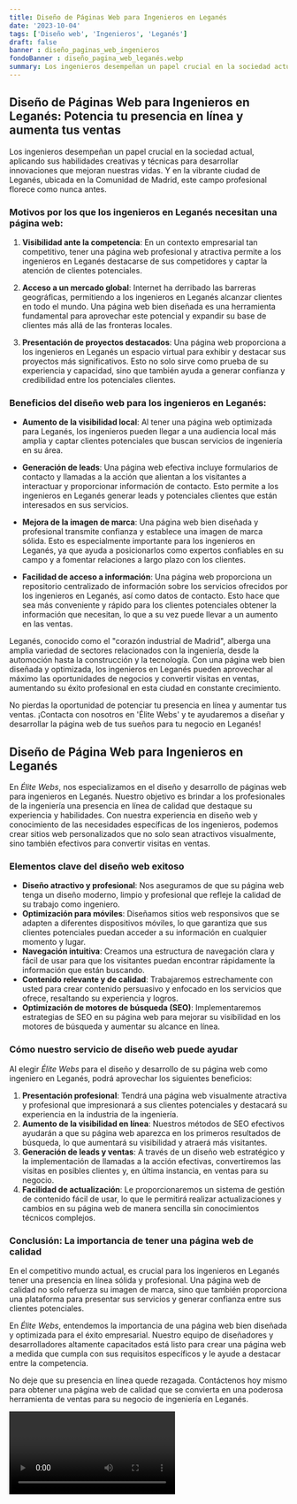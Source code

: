 ```yaml
---
title: Diseño de Páginas Web para Ingenieros en Leganés
date: '2023-10-04'
tags: ['Diseño web', 'Ingenieros', 'Leganés']
draft: false
banner : diseño_paginas_web_ingenieros
fondoBanner : diseño_pagina_web_leganés.webp
summary: Los ingenieros desempeñan un papel crucial en la sociedad actual, aplicando sus habilidades creativas y técnicas para desarrollar innovaciones que mejoran nuestras vidas. Y en la vibrante ciudad de Leganés, ubicada en la Comunidad de Madrid, este campo profesional florece como nunca antes. 
---
```


## Diseño de Páginas Web para Ingenieros en Leganés: Potencia tu presencia en línea y aumenta tus ventas

Los ingenieros desempeñan un papel crucial en la sociedad actual, aplicando sus habilidades creativas y técnicas para desarrollar innovaciones que mejoran nuestras vidas. Y en la vibrante ciudad de Leganés, ubicada en la Comunidad de Madrid, este campo profesional florece como nunca antes. 

### Motivos por los que los ingenieros en Leganés necesitan una página web:

1. **Visibilidad ante la competencia**: En un contexto empresarial tan competitivo, tener una página web profesional y atractiva permite a los ingenieros en Leganés destacarse de sus competidores y captar la atención de clientes potenciales.

2. **Acceso a un mercado global**: Internet ha derribado las barreras geográficas, permitiendo a los ingenieros en Leganés alcanzar clientes en todo el mundo. Una página web bien diseñada es una herramienta fundamental para aprovechar este potencial y expandir su base de clientes más allá de las fronteras locales.

3. **Presentación de proyectos destacados**: Una página web proporciona a los ingenieros en Leganés un espacio virtual para exhibir y destacar sus proyectos más significativos. Esto no solo sirve como prueba de su experiencia y capacidad, sino que también ayuda a generar confianza y credibilidad entre los potenciales clientes.

### Beneficios del diseño web para los ingenieros en Leganés:

- **Aumento de la visibilidad local**: Al tener una página web optimizada para Leganés, los ingenieros pueden llegar a una audiencia local más amplia y captar clientes potenciales que buscan servicios de ingeniería en su área.

- **Generación de leads**: Una página web efectiva incluye formularios de contacto y llamadas a la acción que alientan a los visitantes a interactuar y proporcionar información de contacto. Esto permite a los ingenieros en Leganés generar leads y potenciales clientes que están interesados en sus servicios.

- **Mejora de la imagen de marca**: Una página web bien diseñada y profesional transmite confianza y establece una imagen de marca sólida. Esto es especialmente importante para los ingenieros en Leganés, ya que ayuda a posicionarlos como expertos confiables en su campo y a fomentar relaciones a largo plazo con los clientes.

- **Facilidad de acceso a información**: Una página web proporciona un repositorio centralizado de información sobre los servicios ofrecidos por los ingenieros en Leganés, así como datos de contacto. Esto hace que sea más conveniente y rápido para los clientes potenciales obtener la información que necesitan, lo que a su vez puede llevar a un aumento en las ventas.

Leganés, conocido como el "corazón industrial de Madrid", alberga una amplia variedad de sectores relacionados con la ingeniería, desde la automoción hasta la construcción y la tecnología. Con una página web bien diseñada y optimizada, los ingenieros en Leganés pueden aprovechar al máximo las oportunidades de negocios y convertir visitas en ventas, aumentando su éxito profesional en esta ciudad en constante crecimiento.

No pierdas la oportunidad de potenciar tu presencia en línea y aumentar tus ventas. ¡Contacta con nosotros en 'Élite Webs' y te ayudaremos a diseñar y desarrollar la página web de tus sueños para tu negocio en Leganés!

<GifSeo />

<Cta />

## Diseño de Página Web para Ingenieros en Leganés

En *Élite Webs*, nos especializamos en el diseño y desarrollo de páginas web para ingenieros en Leganés. Nuestro objetivo es brindar a los profesionales de la ingeniería una presencia en línea de calidad que destaque su experiencia y habilidades. Con nuestra experiencia en diseño web y conocimiento de las necesidades específicas de los ingenieros, podemos crear sitios web personalizados que no solo sean atractivos visualmente, sino también efectivos para convertir visitas en ventas.

### Elementos clave del diseño web exitoso

- **Diseño atractivo y profesional**: Nos aseguramos de que su página web tenga un diseño moderno, limpio y profesional que refleje la calidad de su trabajo como ingeniero.
- **Optimización para móviles**: Diseñamos sitios web responsivos que se adapten a diferentes dispositivos móviles, lo que garantiza que sus clientes potenciales puedan acceder a su información en cualquier momento y lugar.
- **Navegación intuitiva**: Creamos una estructura de navegación clara y fácil de usar para que los visitantes puedan encontrar rápidamente la información que están buscando.
- **Contenido relevante y de calidad**: Trabajaremos estrechamente con usted para crear contenido persuasivo y enfocado en los servicios que ofrece, resaltando su experiencia y logros.
- **Optimización de motores de búsqueda (SEO)**: Implementaremos estrategias de SEO en su página web para mejorar su visibilidad en los motores de búsqueda y aumentar su alcance en línea.

### Cómo nuestro servicio de diseño web puede ayudar

Al elegir *Élite Webs* para el diseño y desarrollo de su página web como ingeniero en Leganés, podrá aprovechar los siguientes beneficios:

1. **Presentación profesional**: Tendrá una página web visualmente atractiva y profesional que impresionará a sus clientes potenciales y destacará su experiencia en la industria de la ingeniería.
2. **Aumento de la visibilidad en línea**: Nuestros métodos de SEO efectivos ayudarán a que su página web aparezca en los primeros resultados de búsqueda, lo que aumentará su visibilidad y atraerá más visitantes.
3. **Generación de leads y ventas**: A través de un diseño web estratégico y la implementación de llamadas a la acción efectivas, convertiremos las visitas en posibles clientes y, en última instancia, en ventas para su negocio.
4. **Facilidad de actualización**: Le proporcionaremos un sistema de gestión de contenido fácil de usar, lo que le permitirá realizar actualizaciones y cambios en su página web de manera sencilla sin conocimientos técnicos complejos.

### Conclusión: La importancia de tener una página web de calidad

En el competitivo mundo actual, es crucial para los ingenieros en Leganés tener una presencia en línea sólida y profesional. Una página web de calidad no solo refuerza su imagen de marca, sino que también proporciona una plataforma para presentar sus servicios y generar confianza entre sus clientes potenciales.

En *Élite Webs*, entendemos la importancia de una página web bien diseñada y optimizada para el éxito empresarial. Nuestro equipo de diseñadores y desarrolladores altamente capacitados está listo para crear una página web a medida que cumpla con sus requisitos específicos y le ayude a destacar entre la competencia.

No deje que su presencia en línea quede rezagada. Contáctenos hoy mismo para obtener una página web de calidad que se convierta en una poderosa herramienta de ventas para su negocio de ingeniería en Leganés.

<Video />

<CtaBot job='Ingenieros' city='Leganés'/>

<Gmaps query='Leganés+españa+maps' />
